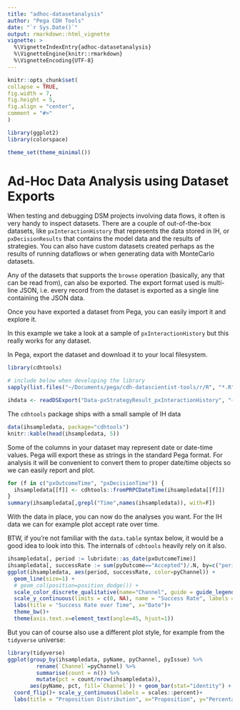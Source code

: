 ```yaml
---
title: "adhoc-datasetanalysis"
author: "Pega CDH Tools"
date: "`r Sys.Date()`"
output: rmarkdown::html_vignette
vignette: >
  %\VignetteIndexEntry{adhoc-datasetanalysis}
  %\VignetteEngine{knitr::rmarkdown}
  %\VignetteEncoding{UTF-8}
---
```


```r
knitr::opts_chunk$set(
collapse = TRUE,
fig.width = 7,
fig.height = 5,
fig.align = "center",
comment = "#>"
)

library(ggplot2)
library(colorspace)

theme_set(theme_minimal())
```

# Ad-Hoc Data Analysis using Dataset Exports

When testing and debugging DSM projects involving data flows, it often is very handy to inspect datasets. There
are a couple of out-of-the-box datasets, like `pxInteractionHistory` that represents the data stored in IH, or 
`pxDecisionResults` that contains the model data and the results of strategies. You can also have custom
datasets created perhaps as the results of running dataflows or when generating data with MonteCarlo datasets.

Any of the datasets that supports the `browse` operation (basically, any that can be read from), can also be
exported. The export format used is multi-line JSON, i.e. every record from the dataset is exported as a single
line containing the JSON data.

Once you have exported a dataset from Pega, you can easily import it and explore it.

In this example we take a look at a sample of `pxInteractionHistory` but this really works for any dataset.

In Pega, export the dataset and download it to your local filesystem. 

```r
library(cdhtools)

# include below when developing the library
sapply(list.files("~/Documents/pega/cdh-datascientist-tools/r/R", "*.R", full.names = T), source)

ihdata <- readDSExport("Data-pxStrategyResult_pxInteractionHistory", "~/Downloads") 
```

The `cdhtools` package ships with a small sample of IH data

```r
data(ihsampledata, package="cdhtools")
knitr::kable(head(ihsampledata, 5))
```

Some of the columns in your dataset may represent date or date-time values. Pega will export these as strings in the
standard Pega format. For analysis it will be convenient to convert them to proper date/time objects so we can easily
report and plot.

```r
for (f in c("pxOutcomeTime", "pxDecisionTime")) {
  ihsampledata[[f]] <- cdhtools::fromPRPCDateTime(ihsampledata[[f]])
}
summary(ihsampledata[,grepl("Time",names(ihsampledata)), with=F])
```

With the data in place, you can now do the analyses you want. For the IH data we can for example plot accept rate over time.

BTW, if you're not familiar with the `data.table` syntax below, it would be a good idea to look into this. The internals
of `cdhtools` heavily rely on it also.

```r
ihsampledata[, period := lubridate::as_date(pxOutcomeTime)]
ihsampledata[, successRate := sum(pyOutcome=="Accepted")/.N, by=c("period","pyChannel")]
ggplot(ihsampledata, aes(period, successRate, color=pyChannel)) + 
  geom_line(size=1) +
  # geom_col(position=position_dodge()) +
  scale_color_discrete_qualitative(name="Channel", guide = guide_legend(reverse = TRUE)) +
  scale_y_continuous(limits = c(0, NA), name = "Success Rate", labels = scales::percent) +
  labs(title = "Success Rate over Time", x="Date")+
  theme_bw()+
  theme(axis.text.x=element_text(angle=45, hjust=1))
```

But you can of course also use a different plot style, for example from the `tidyverse` universe:

```r
library(tidyverse)
ggplot(group_by(ihsampledata, pyName, pyChannel, pyIssue) %>% 
         rename(`Channel`=pyChannel) %>% 
         summarise(count = n()) %>% 
         mutate(pct = count/nrow(ihsampledata)), 
       aes(pyName, pct, fill=`Channel`)) + geom_bar(stat="identity") + 
  coord_flip()+ scale_y_continuous(labels = scales::percent)+
  labs(title = "Proposition Distribution", x="Proposition", y="Percentage of Total Offered")
```

